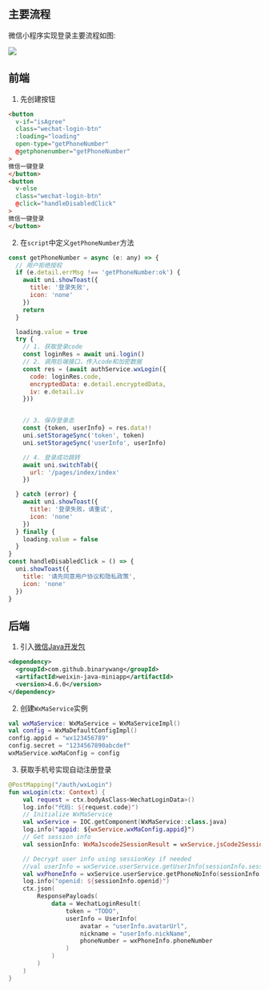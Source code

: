 ## 主要流程

微信小程序实现登录主要流程如图:

![](https://github.com/cruldra/picx-images-hosting/raw/master/image.8ojq2f5yst.webp)

## 前端

1. 先创建按钮

```html
<button
  v-if="isAgree"
  class="wechat-login-btn"
  :loading="loading"
  open-type="getPhoneNumber"
  @getphonenumber="getPhoneNumber"
>
微信一键登录
</button>
<button
  v-else
  class="wechat-login-btn"
  @click="handleDisabledClick"
>
微信一键登录
</button>
```

2. 在`script`中定义`getPhoneNumber`方法

```js
const getPhoneNumber = async (e: any) => {
  // 用户拒绝授权
  if (e.detail.errMsg !== 'getPhoneNumber:ok') {
    await uni.showToast({
      title: '登录失败',
      icon: 'none'
    })
    return
  }

  loading.value = true
  try {
    // 1. 获取登录code
    const loginRes = await uni.login()
    // 2. 调用后端接口，传入code和加密数据
    const res = (await authService.wxLogin({
      code: loginRes.code,
      encryptedData: e.detail.encryptedData,
      iv: e.detail.iv
    }))


    // 3. 保存登录态
    const {token, userInfo} = res.data!!
    uni.setStorageSync('token', token)
    uni.setStorageSync('userInfo', userInfo)

    // 4. 登录成功跳转
    await uni.switchTab({
      url: '/pages/index/index'
    })

  } catch (error) {
    await uni.showToast({
      title: '登录失败，请重试',
      icon: 'none'
    })
  } finally {
    loading.value = false
  }
}
const handleDisabledClick = () => {
  uni.showToast({
    title: '请先同意用户协议和隐私政策',
    icon: 'none'
  })
}
```

## 后端

1. 引入[微信Java开发包](https://github.com/binarywang/WxJava)

```xml
<dependency>
  <groupId>com.github.binarywang</groupId>
  <artifactId>weixin-java-miniapp</artifactId>
  <version>4.6.0</version>
</dependency>
```

2. 创建`WxMaService`实例

```kotlin
val wxMaService: WxMaService = WxMaServiceImpl()
val config = WxMaDefaultConfigImpl()
config.appid = "wx123456789"
config.secret = "1234567890abcdef"
wxMaService.wxMaConfig = config
```

3. 获取手机号实现自动注册登录

```kotlin
@PostMapping("/auth/wxLogin")
fun wxLogin(ctx: Context) {
    val request = ctx.bodyAsClass<WechatLoginData>()
    log.info("代码: ${request.code}")
    // Initialize WxMaService
    val wxService = IOC.getComponent(WxMaService::class.java)
    log.info("appid: ${wxService.wxMaConfig.appid}")
    // Get session info
    val sessionInfo: WxMaJscode2SessionResult = wxService.jsCode2SessionInfo(request.code)

    // Decrypt user info using sessionKey if needed
    //val userInfo = wxService.userService.getUserInfo(sessionInfo.sessionKey, request.encryptedData, request.iv)
    val wxPhoneInfo = wxService.userService.getPhoneNoInfo(sessionInfo.sessionKey, request.encryptedData, request.iv)
    log.info("openid: ${sessionInfo.openid}")
    ctx.json(
        ResponsePayloads(
            data = WechatLoginResult(
                token = "TODO",
                userInfo = UserInfo(
                    avatar = "userInfo.avatarUrl",
                    nickname = "userInfo.nickName",
                    phoneNumber = wxPhoneInfo.phoneNumber
                )
            )
        )
    )
}
```
